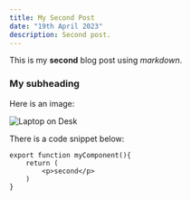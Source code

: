 ```yaml
---
title: My Second Post
date: "19th April 2023"
description: Second post.
---
```


This is my **second** blog post using _markdown_.

### My subheading

Here is an image:

![Laptop on Desk](/images/stripe.png)

There is a code snippet below:

```
export function myComponent(){
    return (
        <p>second</p>
    )
}
```
